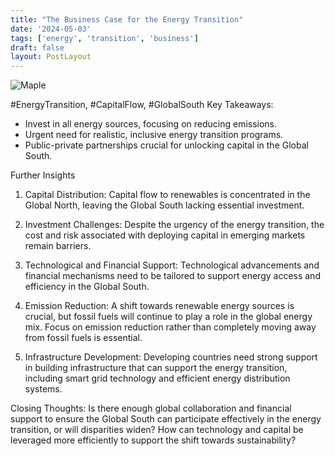 ```yaml
---
title: "The Business Case for the Energy Transition"
date: '2024-05-03'
tags: ['energy', 'transition', 'business']
draft: false
layout: PostLayout
---
```


<div className="flex justify-center">
<div className="my-1 w-full px-2 xl:my-1 xl:w-1/2 xl:px-2">
    <img src="https://img.youtube.com/vi/WQsIqhlUp2g/0.jpg" alt="Maple" className="mx-auto h-58 w-auto" />
</div>
</div>

#EnergyTransition, #CapitalFlow, #GlobalSouth
Key Takeaways:
- Invest in all energy sources, focusing on reducing emissions.
- Urgent need for realistic, inclusive energy transition programs.
- Public-private partnerships crucial for unlocking capital in the Global South.

Further Insights
1. Capital Distribution:
Capital flow to renewables is concentrated in the Global North, leaving the Global South lacking essential investment.

2. Investment Challenges:
Despite the urgency of the energy transition, the cost and risk associated with deploying capital in emerging markets remain barriers.

3. Technological and Financial Support:
Technological advancements and financial mechanisms need to be tailored to support energy access and efficiency in the Global South.

4. Emission Reduction:
A shift towards renewable energy sources is crucial, but fossil fuels will continue to play a role in the global energy mix. Focus on emission reduction rather than completely moving away from fossil fuels is essential.

5. Infrastructure Development:
Developing countries need strong support in building infrastructure that can support the energy transition, including smart grid technology and efficient energy distribution systems.

Closing Thoughts:
Is there enough global collaboration and financial support to ensure the Global South can participate effectively in the energy transition, or will disparities widen? How can technology and capital be leveraged more efficiently to support the shift towards sustainability?
